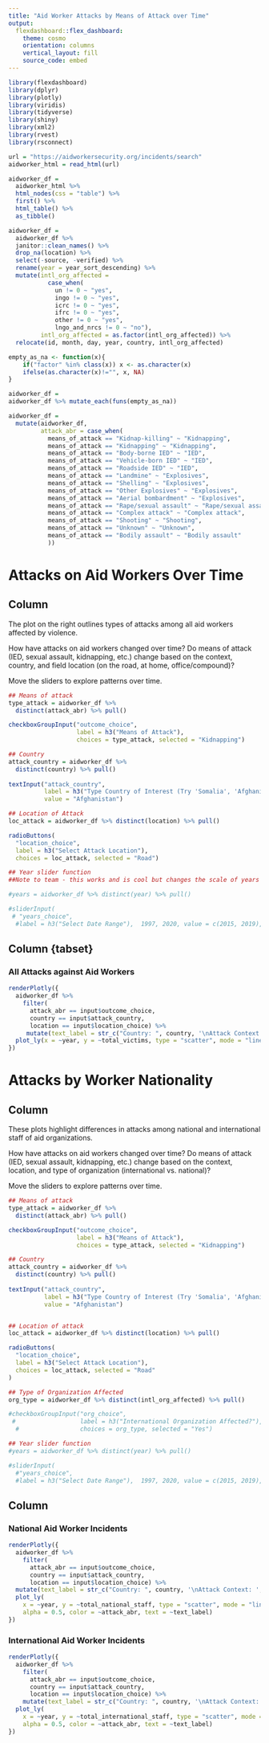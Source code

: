 ```yaml
---
title: "Aid Worker Attacks by Means of Attack over Time"
output: 
  flexdashboard::flex_dashboard:
    theme: cosmo 
    orientation: columns
    vertical_layout: fill
    source_code: embed
---
```


```r
library(flexdashboard)
library(dplyr)
library(plotly)
library(viridis)
library(tidyverse)
library(shiny)
library(xml2)
library(rvest)
library(rsconnect)
```

```r
url = "https://aidworkersecurity.org/incidents/search"
aidworker_html = read_html(url)

aidworker_df = 
  aidworker_html %>% 
  html_nodes(css = "table") %>%  
  first() %>% 
  html_table() %>% 
  as_tibble()

aidworker_df =
  aidworker_df %>%
  janitor::clean_names() %>% 
  drop_na(location) %>% 
  select(-source, -verified) %>% 
  rename(year = year_sort_descending) %>% 
  mutate(intl_org_affected = 
           case_when(
             un != 0 ~ "yes",
             ingo != 0 ~ "yes",
             icrc != 0 ~ "yes",
             ifrc != 0 ~ "yes",
             other != 0 ~ "yes",
             lngo_and_nrcs != 0 ~ "no"),
         intl_org_affected = as.factor(intl_org_affected)) %>% 
  relocate(id, month, day, year, country, intl_org_affected)

empty_as_na <- function(x){
    if("factor" %in% class(x)) x <- as.character(x) 
    ifelse(as.character(x)!="", x, NA)
}

aidworker_df = 
aidworker_df %>% mutate_each(funs(empty_as_na))

aidworker_df = 
  mutate(aidworker_df, 
         attack_abr = case_when(
           means_of_attack == "Kidnap-killing" ~ "Kidnapping",
           means_of_attack == "Kidnapping" ~ "Kidnapping",
           means_of_attack == "Body-borne IED" ~ "IED", 
           means_of_attack == "Vehicle-born IED" ~ "IED", 
           means_of_attack == "Roadside IED" ~ "IED",
           means_of_attack == "Landmine" ~ "Explosives", 
           means_of_attack == "Shelling" ~ "Explosives",
           means_of_attack == "Other Explosives" ~ "Explosives",
           means_of_attack == "Aerial bombardment" ~ "Explosives",
           means_of_attack == "Rape/sexual assault" ~ "Rape/sexual assault",
           means_of_attack == "Complex attack" ~ "Complex attack",
           means_of_attack == "Shooting" ~ "Shooting",
           means_of_attack == "Unknown" ~ "Unknown", 
           means_of_attack == "Bodily assault" ~ "Bodily assault"
           ))


```

Attacks on Aid Workers Over Time 
==================================================

Column  {.sidebar}
-----------------------------------------------------------------------



The plot on the right outlines types of attacks among all aid workers affected by violence. 

How have attacks on aid workers changed over time? Do means of attack (IED, sexual assault, kidnapping, etc.) change based on the context, country, and field location (on the road, at home, office/compound)? 

Move the sliders to explore patterns over time.

```r

## Means of attack 
type_attack = aidworker_df %>% 
  distinct(attack_abr) %>% pull()

checkboxGroupInput("outcome_choice", 
                   label = h3("Means of Attack"),
                   choices = type_attack, selected = "Kidnapping")

## Country 
attack_country = aidworker_df %>% 
  distinct(country) %>% pull()
  
textInput("attack_country", 
          label = h3("Type Country of Interest (Try 'Somalia', 'Afghanistan', or 'DR Congo')"),
          value = "Afghanistan")

## Location of Attack 
loc_attack = aidworker_df %>% distinct(location) %>% pull()

radioButtons(
  "location_choice",
  label = h3("Select Attack Location"),
  choices = loc_attack, selected = "Road")

## Year slider function 
##Note to team - this works and is cool but changes the scale of years and sometimes goes to .5 - let's fix if we have time at the end but disregard if not 

#years = aidworker_df %>% distinct(year) %>% pull()

#sliderInput(
 # "years_choice",
  #label = h3("Select Date Range"),  1997, 2020, value = c(2015, 2019), step = NULL, round = FALSE, ticks = TRUE, animate = FALSE, sep = "")
```


Column {tabset}
-----------------------------------------------------------------------

### All Attacks against Aid Workers 

```r

renderPlotly({ 
  aidworker_df %>%
    filter(
      attack_abr == input$outcome_choice,
      country == input$attack_country,
      location == input$location_choice) %>% 
     mutate(text_label = str_c("Country: ", country, '\nAttack Context: ', attack_context, '\n Event Description: ', details)) %>% 
  plot_ly(x = ~year, y = ~total_victims, type = "scatter", mode = "lines", alpha = 0.5, color = ~attack_abr, text = ~text_label)
})

```

Attacks by Worker Nationality 
=========================================

Column  {.sidebar}
-----------------------------------------------------------------------


These plots highlight differences in attacks among national and international staff of aid organizations. 

How have attacks on aid workers changed over time? Do means of attack (IED, sexual assault, kidnapping, etc.) change based on the context, location, and type of organization (international vs. national)? 
  
Move the sliders to explore patterns over time.

```r

## Means of attack 
type_attack = aidworker_df %>% 
  distinct(attack_abr) %>% pull()

checkboxGroupInput("outcome_choice", 
                   label = h3("Means of Attack"),
                   choices = type_attack, selected = "Kidnapping")

## Country 
attack_country = aidworker_df %>% 
  distinct(country) %>% pull()
  
textInput("attack_country", 
          label = h3("Type Country of Interest (Try 'Somalia', 'Afghanistan', or 'DR Congo')"),
          value = "Afghanistan")


## Location of attack 
loc_attack = aidworker_df %>% distinct(location) %>% pull()

radioButtons(
  "location_choice",
  label = h3("Select Attack Location"),
  choices = loc_attack, selected = "Road"
)

## Type of Organization Affected 
org_type = aidworker_df %>% distinct(intl_org_affected) %>% pull()

#checkboxGroupInput("org_choice", 
 #                  label = h3("International Organization Affected?"),
  #                 choices = org_type, selected = "Yes")

## Year slider function 
#years = aidworker_df %>% distinct(year) %>% pull()

#sliderInput(
  #"years_choice",
  #label = h3("Select Date Range"),  1997, 2020, value = c(2015, 2019), step = NULL, round = FALSE, ticks = TRUE, animate = FALSE, sep = "")

```

Column {data-width=650}
-----------------------------------------------------------------------

### National Aid Worker Incidents 

```r

renderPlotly({ 
  aidworker_df %>%
    filter(
      attack_abr == input$outcome_choice,
      country == input$attack_country,
      location == input$location_choice) %>% 
  mutate(text_label = str_c("Country: ", country, '\nAttack Context: ', attack_context), '\n Event Description: ', details) %>% 
  plot_ly(
    x = ~year, y = ~total_national_staff, type = "scatter", mode = "lines",
    alpha = 0.5, color = ~attack_abr, text = ~text_label)
})

```

### International Aid Worker Incidents 

```r

renderPlotly({ 
  aidworker_df %>%
    filter(
      attack_abr == input$outcome_choice,
      country == input$attack_country,
      location == input$location_choice) %>% 
    mutate(text_label = str_c("Country: ", country, '\nAttack Context:', attack_context, '\n Event Description: ', details)) %>% 
  plot_ly(
    x = ~year, y = ~total_international_staff, type = "scatter", mode = "lines",
    alpha = 0.5, color = ~attack_abr, text = ~text_label)
})

```

